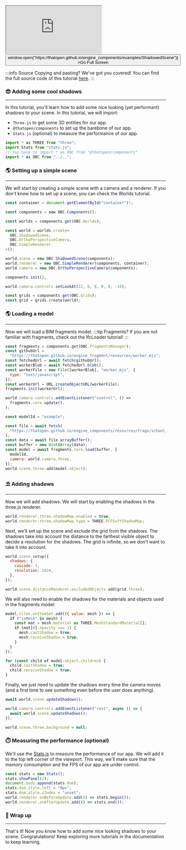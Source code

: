 <div style={{position: "relative"}}><iframe src="https://thatopen.github.io/engine_components/examples/ShadowedScene"></iframe><button class="full-screen-btn" onClick={() => window.open("https://thatopen.github.io/engine_components/examples/ShadowedScene")} >Go Full Screen</button></div>

:::info Source
Copying and pasting? We've got you covered! You can find the full source code of this tutorial [here](https://github.com/ThatOpen/engine_components/blob/main/packages/core/src/core/ShadowedScene/example.ts).
:::

### 😎 Adding some cool shadows
---
In this tutorial, you'll learn how to add some nice looking (yet performant) shadows to your scene.
In this tutorial, we will import:
- `Three.js` to get some 3D entities for our app.
- `@thatopen/components` to set up the barebone of our app.
- `Stats.js` (optional) to measure the performance of our app.

```js
import * as THREE from "three";
import Stats from "stats.js";
// You have to import * as OBC from "@thatopen/components"
import * as OBC from "../..";
```
### 🌎 Setting up a simple scene
---
We will start by creating a simple scene with a camera and a renderer. If you don't know how to set up a scene, you can check the Worlds tutorial.

```js
const container = document.getElementById("container")!;

const components = new OBC.Components();

const worlds = components.get(OBC.Worlds);

const world = worlds.create<
  OBC.ShadowedScene,
  OBC.OrthoPerspectiveCamera,
  OBC.SimpleRenderer
>();

world.scene = new OBC.ShadowedScene(components);
world.renderer = new OBC.SimpleRenderer(components, container);
world.camera = new OBC.OrthoPerspectiveCamera(components);

components.init();

world.camera.controls.setLookAt(12, 6, 8, 0, 0, -10);

const grids = components.get(OBC.Grids);
const grid = grids.create(world);
```
### 🌎 Loading a model
---
Now we will load a BIM fragments model. 
:::tip Fragments?
If you are not familiar with fragments, check out the IfcLoader tutorial!
:::

```js
const fragments = components.get(OBC.FragmentsManager);
const githubUrl =
  "https://thatopen.github.io/engine_fragment/resources/worker.mjs";
const fetchedUrl = await fetch(githubUrl);
const workerBlob = await fetchedUrl.blob();
const workerFile = new File([workerBlob], "worker.mjs", {
  type: "text/javascript",
});
const workerUrl = URL.createObjectURL(workerFile);
fragments.init(workerUrl);

world.camera.controls.addEventListener("control", () =>
  fragments.core.update(),
);

const modelId = "example";

const file = await fetch(
  "https://thatopen.github.io/engine_components/resources/frags/school_arq.frag",
);
const data = await file.arrayBuffer();
const buffer = new Uint8Array(data);
const model = await fragments.core.load(buffer, {
  modelId,
  camera: world.camera.three,
});
world.scene.three.add(model.object);
```
### ⛱️ Adding shadows
---
Now we will add shadows. We will start by enabling the shadows in the three.js renderer.

```js
world.renderer.three.shadowMap.enabled = true;
world.renderer.three.shadowMap.type = THREE.PCFSoftShadowMap;
```
Next, we'll set up the scene and exclude the grid from the shadows. The shadows take into account the distance to the farthest visible object to decide a resolution for the shadows. The grid is infinite, so we don't want to take it into account.

```js
world.scene.setup({
  shadows: {
    cascade: 1,
    resolution: 1024,
  },
});

world.scene.distanceRenderer.excludedObjects.add(grid.three);
```
We will also need to enable the shadows for the materials and objects used in the fragments model:

```js
model.tiles.onItemSet.add(({ value: mesh }) => {
  if ("isMesh" in mesh) {
    const mat = mesh.material as THREE.MeshStandardMaterial[];
    if (mat[0].opacity === 1) {
      mesh.castShadow = true;
      mesh.receiveShadow = true;
    }
  }
});

for (const child of model.object.children) {
  child.castShadow = true;
  child.receiveShadow = true;
}
```
Finally, we just need to update the shadows every time the camera moves (and a first time to see something even before the user does anything).

```js
await world.scene.updateShadows();

world.camera.controls.addEventListener("rest", async () => {
  await world.scene.updateShadows();
});

world.scene.three.background = null;
```
### ⏱️ Measuring the performance (optional)
We'll use the [Stats.js](https://github.com/mrdoob/stats.js) to measure the performance of our app. We will add it to the top left corner of the viewport. This way, we'll make sure that the memory consumption and the FPS of our app are under control.

```js
const stats = new Stats();
stats.showPanel(2);
document.body.append(stats.dom);
stats.dom.style.left = "0px";
stats.dom.style.zIndex = "unset";
world.renderer.onBeforeUpdate.add(() => stats.begin());
world.renderer.onAfterUpdate.add(() => stats.end());
```
### 🎉 Wrap up
---
That's it! Now you know how to add some nice looking shadows to your scene. Congratulations! Keep exploring more tutorials in the documentation to keep learning.

